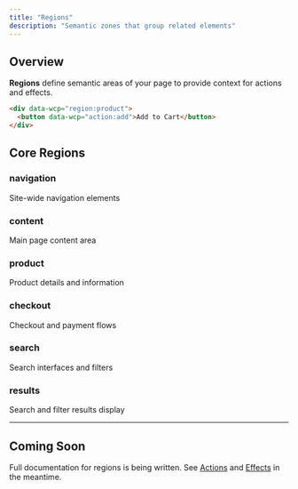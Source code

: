 ```yaml
---
title: "Regions"
description: "Semantic zones that group related elements"
---
```


## Overview

**Regions** define semantic areas of your page to provide context for actions and effects.

```html
<div data-wcp="region:product">
  <button data-wcp="action:add">Add to Cart</button>
</div>
```

## Core Regions

### navigation
Site-wide navigation elements

### content  
Main page content area

### product
Product details and information

### checkout
Checkout and payment flows

### search
Search interfaces and filters

### results
Search and filter results display

---

## Coming Soon

Full documentation for regions is being written. See [Actions](/concepts/actions) and [Effects](/concepts/effects) in the meantime.
